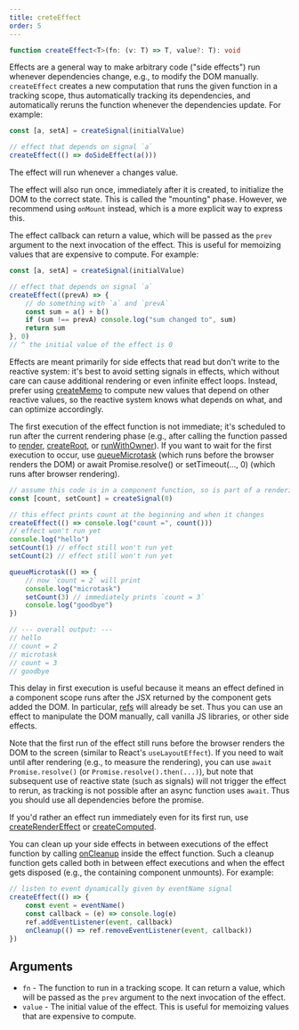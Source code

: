 ```yaml
---
title: creteEffect
order: 5
---
```


```ts
function createEffect<T>(fn: (v: T) => T, value?: T): void
```

Effects are a general way to make arbitrary code ("side effects") run whenever dependencies change, e.g., to modify the DOM manually. `createEffect` creates a new computation that runs the given function in a tracking scope, thus automatically tracking its dependencies, and automatically reruns the function whenever the dependencies update. For example:

```ts
const [a, setA] = createSignal(initialValue)

// effect that depends on signal `a`
createEffect(() => doSideEffect(a()))
```

The effect will run whenever `a` changes value.

The effect will also run once, immediately after it is created, to initialize the DOM to the correct state. This is called the "mounting" phase. However, we recommend using `onMount` instead, which is a more explicit way to express this.

The effect callback can return a value, which will be passed as the `prev` argument to the next invocation of the effect. This is useful for memoizing values that are expensive to compute. For example:

```ts
const [a, setA] = createSignal(initialValue)

// effect that depends on signal `a`
createEffect((prevA) => {
	// do something with `a` and `prevA`
	const sum = a() + b()
	if (sum !== prevA) console.log("sum changed to", sum)
	return sum
}, 0)
// ^ the initial value of the effect is 0
```

Effects are meant primarily for side effects that read but don't write to the reactive system: it's best to avoid setting signals in effects, which without care can cause additional rendering or even infinite effect loops. Instead, prefer using [createMemo](/references/api-reference/basic-reactivity/createMemo) to compute new values that depend on other reactive values, so the reactive system knows what depends on what, and can optimize accordingly.

The first execution of the effect function is not immediate; it's scheduled to run after the current rendering phase (e.g., after calling the function passed to [render](/references/api-reference/rendering/render), [createRoot](/references/api-reference/reactive-utilities/createRoot), or [runWithOwner](/references/api-reference/reactive-utilities/runWithOwner)). If you want to wait for the first execution to occur, use [queueMicrotask](https://developer.mozilla.org/en-US/docs/Web/API/queueMicrotask) (which runs before the browser renders the DOM) or await Promise.resolve() or setTimeout(..., 0) (which runs after browser rendering).

```ts
// assume this code is in a component function, so is part of a rendering phase
const [count, setCount] = createSignal(0)

// this effect prints count at the beginning and when it changes
createEffect(() => console.log("count =", count()))
// effect won't run yet
console.log("hello")
setCount(1) // effect still won't run yet
setCount(2) // effect still won't run yet

queueMicrotask(() => {
	// now `count = 2` will print
	console.log("microtask")
	setCount(3) // immediately prints `count = 3`
	console.log("goodbye")
})

// --- overall output: ---
// hello
// count = 2
// microtask
// count = 3
// goodbye
```

This delay in first execution is useful because it means an effect defined in a component scope runs after the JSX returned by the component gets added the DOM. In particular, [refs](/references/api-reference/special-jsx-attributes/ref) will already be set. Thus you can use an effect to manipulate the DOM manually, call vanilla JS libraries, or other side effects.

Note that the first run of the effect still runs before the browser renders the DOM to the screen (similar to React's `useLayoutEffect`). If you need to wait until after rendering (e.g., to measure the rendering), you can use `await Promise.resolve()` (or `Promise.resolve().then(...)`), but note that subsequent use of reactive state (such as signals) will not trigger the effect to rerun, as tracking is not possible after an async function uses `await`. Thus you should use all dependencies before the promise.

If you'd rather an effect run immediately even for its first run, use [createRenderEffect](/references/api-reference/secondary-primitives/createRenderEffect) or [createComputed](/references/api-reference/secondary-primitives/createComputed).

You can clean up your side effects in between executions of the effect function by calling [onCleanup](/references/api-reference/lifecycles/onCleanup) inside the effect function. Such a cleanup function gets called both in between effect executions and when the effect gets disposed (e.g., the containing component unmounts). For example:

```ts
// listen to event dynamically given by eventName signal
createEffect(() => {
	const event = eventName()
	const callback = (e) => console.log(e)
	ref.addEventListener(event, callback)
	onCleanup(() => ref.removeEventListener(event, callback))
})
```

## Arguments

- `fn` - The function to run in a tracking scope. It can return a value, which will be passed as the `prev` argument to the next invocation of the effect.
- `value` - The initial value of the effect. This is useful for memoizing values that are expensive to compute.
